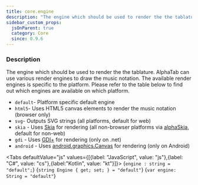 ```yaml
---
title: core.engine
description: "The engine which should be used to render the the tablature."
sidebar_custom_props:
  jsOnParent: true
  category: Core
  since: 0.9.6
---
```




<SettingsHeader />

### Description
The engine which should be used to render the the tablature. AlphaTab can use various render engines to draw the music notation. The available render engines is specific to the platform. Please refer to the table below to find out which engines are available on which platform.
- `default`- Platform specific default engine
- `html5`- Uses HTML5 canvas elements to render the music notation (browser only)
- `svg`- Outputs SVG strings (all platforms, default for web)
- `skia` - Uses [Skia](https://skia.org/) for rendering (all non-browser platforms via [alphaSkia](https://github.com/CoderLine/alphaSkia), default for non-web)
- `gdi` - Uses [GDI+](https://docs.microsoft.com/en-us/dotnet/framework/winforms/advanced/graphics-and-drawing-in-windows-forms) for rendering (only on .net)
- `android` - Uses [android.graphics.Canvas](https://developer.android.com/reference/android/graphics/Canvas) for rendering (only on Android)

<Tabs defaultValue="js" values={[{label: "JavaScript", value: "js"},{label: "C#", value: "cs"},{label:"Kotlin", value: "kt"}]}>
<TabItem value="js">
<CodeBlock language="ts">{`engine : string = "default";`}</CodeBlock>
</TabItem>
<TabItem value="cs">
<CodeBlock language="csharp">{`string Engine { get; set; } = "default"`}</CodeBlock>
</TabItem>
<TabItem value="kt">
<CodeBlock language="kotlin">{`var engine: String = "default"`}</CodeBlock>
</TabItem>
</Tabs>

